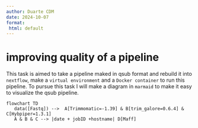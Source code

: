 ```yaml
---
author: Duarte CDM
date: 2024-10-07
format:
 html: default
---
```


# improving quality of a pipeline

This task is aimed to take a pipeline maked in qsub format and rebuild it into `nextflow`, make a `virtual environment` and a `Docker container` to run this pipeline. To pursue this task I will make a diagram in `marmaid` to make it easy to visualize the qsub pipeline.

````mermaid
flowchart TD
   data([Fastq]) -->  A[Trimmomatic=-1.39] & B[trim_galore=0.6.4] & C[Hybpiper=1.3.1]
   A & B & C --> |date + jobID +hostname| D[Maff]

````